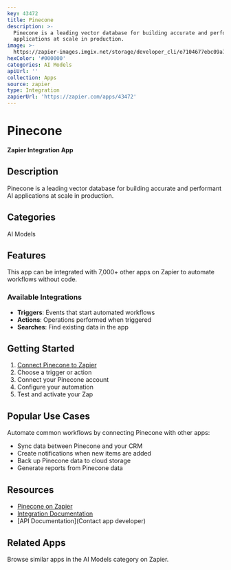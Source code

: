 ```yaml
---
key: 43472
title: Pinecone
description: >-
  Pinecone is a leading vector database for building accurate and performant AI
  applications at scale in production.
image: >-
  https://zapier-images.imgix.net/storage/developer_cli/e7104677ebc09a71fff2a44d998ebbcc.png?auto=format%2Ccompress&ixlib=python-3.0.0&q=50
hexColor: '#000000'
categories: AI Models
apiUrl: ''
collection: Apps
source: zapier
type: Integration
zapierUrl: 'https://zapier.com/apps/43472'
---
```

# Pinecone

**Zapier Integration App**

## Description

Pinecone is a leading vector database for building accurate and performant AI applications at scale in production.

## Categories

AI Models

## Features

This app can be integrated with 7,000+ other apps on Zapier to automate workflows without code.

### Available Integrations

- **Triggers**: Events that start automated workflows
- **Actions**: Operations performed when triggered
- **Searches**: Find existing data in the app

## Getting Started

1. [Connect Pinecone to Zapier](https://zapier.com/apps/43472)
2. Choose a trigger or action
3. Connect your Pinecone account
4. Configure your automation
5. Test and activate your Zap

## Popular Use Cases

Automate common workflows by connecting Pinecone with other apps:

- Sync data between Pinecone and your CRM
- Create notifications when new items are added
- Back up Pinecone data to cloud storage
- Generate reports from Pinecone data

## Resources

- [Pinecone on Zapier](https://zapier.com/apps/43472)
- [Integration Documentation](https://zapier.com/apps/43472/integrations)
- [API Documentation](Contact app developer)

## Related Apps

Browse similar apps in the AI Models category on Zapier.
